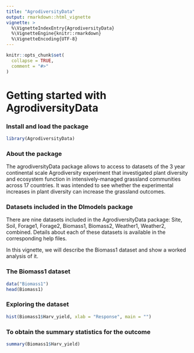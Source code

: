 ```yaml
---
title: "AgrodiversityData"
output: rmarkdown::html_vignette
vignette: >
  %\VignetteIndexEntry{AgrodiversityData}
  %\VignetteEngine{knitr::rmarkdown}
  %\VignetteEncoding{UTF-8}
---
```


```r
knitr::opts_chunk$set(
  collapse = TRUE,
  comment = "#>"
)
```
# Getting started with **AgrodiversityData**

### Install and load the package
```r
library(AgrodiversityData)
```

### About the package
The agrodiversityData package allows to access to datasets of the 3 year continental scale Agrodiversity experiment that investigated plant diversity and ecosystem function in intensively-managed grassland communities across 17 countries. It was intended to see whether the experimental increases in plant diversity can increase the grassland outcomes. 

### Datasets included in the DImodels package
There are nine datasets included in the AgrodiversityData package: Site, Soil, Forage1, Forage2, Biomass1, Biomass2, Weather1, Weather2, combined. Details about each of these datasets is available in the corresponding help files. 

In this vignette, we will describe the Biomass1 dataset and show a worked analysis of it.

### The Biomass1 dataset
```r
data("Biomass1")
head(Biomass1)
```


### Exploring the dataset
```r
hist(Biomass1$Harv_yield, xlab = "Response", main = "")
```


### To obtain the summary statistics for the outcome
```r
summary(Biomass1$Harv_yield)
```






